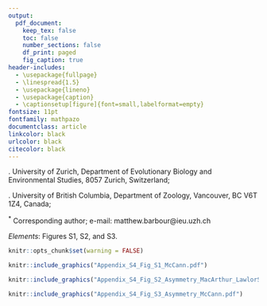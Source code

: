 ```yaml
---
output:
  pdf_document:
    keep_tex: false
    toc: false
    number_sections: false
    df_print: paged
    fig_caption: true
header-includes:
  - \usepackage{fullpage}
  - \linespread{1.5} 
  - \usepackage{lineno}
  - \usepackage{caption}
  - \captionsetup[figure]{font=small,labelformat=empty}
fontsize: 11pt
fontfamily: mathpazo
documentclass: article
linkcolor: black
urlcolor: black
citecolor: black
---
```


<!-- Begin title page formatting -->

\vspace*{0.1cm} 
\begin{center} \LARGE Appendix S4: \\ Ecological character displacement destabilizes food webs \end{center}

\bigskip

\begin{center} \large Matthew A. Barbour$^{1,2,\ast}$ \normalsize \end{center}

\bigskip

\noindent 1. University of Zurich, Department of Evolutionary Biology and Environmental Studies, 8057 Zurich, Switzerland;

\noindent 2. University of British Columbia, Department of Zoology, Vancouver, BC V6T 1Z4, Canada;

$^\ast$ Corresponding author; e-mail: matthew.barbour@ieu.uzh.ch

\bigskip

*Elements*: Figures S1, S2, and S3. 

\newpage

```r
knitr::opts_chunk$set(warning = FALSE)
```

```r
knitr::include_graphics("Appendix_S4_Fig_S1_McCann.pdf")
```

\newpage 

```r
knitr::include_graphics("Appendix_S4_Fig_S2_Asymmetry_MacArthur_LawlorSmith.pdf")
```

\newpage

```r
knitr::include_graphics("Appendix_S4_Fig_S3_Asymmetry_McCann.pdf")
```